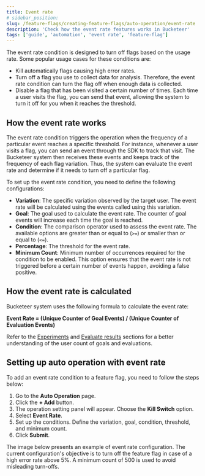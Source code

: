 ```yaml
---
title: Event rate
# sidebar_position:
slug: /feature-flags/creating-feature-flags/auto-operation/event-rate
description: 'Check how the event rate features works in Bucketeer'
tags: ['guide', 'automation', 'event rate', 'feature-flag']
---
```



The event rate condition is designed to turn off flags based on the usage rate. Some popular usage cases for these conditions are:

- Kill automatically flags causing high error rates.
- Turn off a flag you use to collect data for analysis. Therefore, the event rate condition can turn the flag off when enough data is collected.
- Disable a flag that has been visited a certain number of times. Each time a user visits the flag, you can send that event, allowing the system to turn it off for you when it reaches the threshold.

## How the event rate works

The event rate condition triggers the operation when the frequency of a particular event reaches a specific threshold. For instance, whenever a user visits a flag, you can send an event through the SDK to track that visit. The Bucketeer system then receives these events and keeps track of the frequency of each flag variation. Thus, the system can evaluate the event rate and determine if it needs to turn off a particular flag.

To set up the event rate condition, you need to define the following configurations:

- **Variation**: The specific variation observed by the target user. The event rate will be calculated using the events called using this variation.
- **Goal**: The goal used to calculate the event rate. The counter of goal events will increase each time the goal is reached.
- **Condition**: The comparison operator used to assess the event rate. The available options are greater than or equal to (`>=`) or smaller than or equal to (`<=`). 
- **Percentage**: The threshold for the event rate.
- **Minimum Count**: Minimum number of occurrences required for the condition to be enabled. This option ensures that the event rate is not triggered before a certain number of events happen, avoiding a false positive.

## How the event rate is calculated

Bucketeer system uses the following formula to calculate the event rate:

**Event Rate = (Unique Counter of Goal Events) / (Unique Counter of Evaluation Events)**

Refer to the [Experiments](/feature-flags/testing-with-flags/experiments) and [Evaluate results](/feature-flags/creating-feature-flags/evaluate-results) sections for a better understanding of the user count of goals and evaluations.

## Setting up auto operation with event rate

To add an event rate condition to a feature flag, you need to follow the steps below:

1. Go to the **Auto Operation** page.
2. Click the **+ Add** button.
3. The operation setting panel will appear. Choose the **Kill Switch** option.
4. Select **Event Rate**.
5. Set up the conditions. Define the variation, goal, condition, threshold, and minimum count.
6. Click **Submit**. 

The image below presents an example of event rate configuration. The current configuration's objective is to turn off the feature flag in case of a high error rate above 5%. A minimum count of 500 is used to avoid misleading turn-offs.

<CenteredImg
  imgURL="img/feature-flags/auto-ops-rules/event-rate-condition-v3.png"
  alt="Create event rate condition"
  wSize="400px"
  borderWidth="1px"
/>
